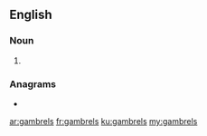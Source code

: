{{also|Gambrels}}

==English==

===Noun===
{{head|en|noun plural form}}

# {{plural of|gambrel|lang=en}}

===Anagrams===
* {{l|en|gamblers}}

[[ar:gambrels]]
[[fr:gambrels]]
[[ku:gambrels]]
[[my:gambrels]]